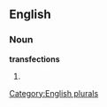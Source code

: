 
==English==

===Noun===
'''transfections'''

# {{plural of|[[transfection]]}}

[[Category:English plurals]]
